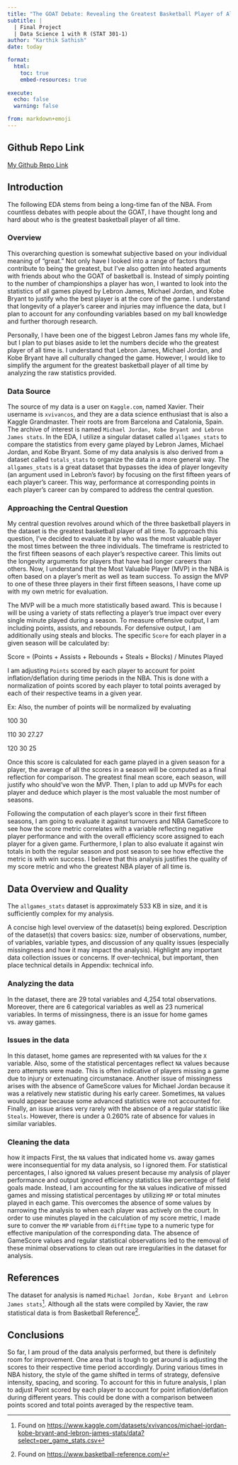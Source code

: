 ```yaml
---
title: "The GOAT Debate: Revealing the Greatest Basketball Player of All Time"
subtitle: |
  | Final Project 
  | Data Science 1 with R (STAT 301-1)
author: "Karthik Sathish"
date: today

format:
  html:
    toc: true
    embed-resources: true
    
execute:
  echo: false
  warning: false

from: markdown+emoji 
---
```


::: {.callout-tip icon=false}

## Github Repo Link


[My Github Repo Link](https://github.com/stat301-1-2023-fall/final-project-1-kvsathish)
:::

## Introduction

The following EDA stems from being a long-time fan of the NBA. From countless debates with people about the GOAT, I have thought long and hard about who is the greatest basketball player of all time. 

### Overview

This overarching question is somewhat subjective based on your individual meaning of "great." Not only have I looked into a range of factors that contribute to being the greatest, but I've also gotten into heated arguments with friends about who the GOAT of basketball is. Instead of simply pointing to the number of championships a player has won, I wanted to look into the statistics of all games played by Lebron James, Michael Jordan, and Kobe Bryant to justify who the best player is at the core of the game. I understand that longevity of a player's career and injuries may influence the data, but I plan to account for any confounding variables based on my ball knowledge and further thorough research. 

Personally, I have been one of the biggest Lebron James fans my whole life, but I plan to put biases aside to let the numbers decide who the greatest player of all time is. I understand that Lebron James, Michael Jordan, and Kobe Bryant have all culturally changed the game. However, I would like to simplify the argument for the greatest basketball player of all time by analyzing the raw statistics provided.

### Data Source

The source of my data is a user on `Kaggle.com`, named Xavier. Their username is `xvivancos`, and they are a data science enthusiast that is also a Kaggle Grandmaster. Their roots are from Barcelona and Catalonia, Spain. The archive of interest is named `Michael Jordan, Kobe Bryant and Lebron James stats`. In the EDA, I utilize a singular dataset called `allgames_stats` to compare the statistics from every game played by Lebron James, Michael Jordan, and Kobe Bryant. Some of my data analysis is also derived from a dataset called `totals_stats` to organize the data in a more general way. The `allgames_stats` is a great dataset that bypasses the idea of player longevity (an argument used in Lebron's favor) by focusing on the first fifteen years of each player's career. This way, performance at corresponding points in each player's career can by compared to address the central question.

### Approaching the Central Question

My central question revolves around which of the three basketball players in the dataset is the greatest basketball player of all time. To approach this question, I've decided to evaluate it by who was the most valuable player the most times between the three individuals. The timeframe is restricted to the first fifteen seasons of each player's respective career. This limits out the longevity arguments for players that have had longer careers than others. Now, I understand that the Most Valuable Player (MVP) in the NBA is often based on a player's merit as well as team success. To assign the MVP to one of these three players in their first fifteen seasons, I have come up with my own metric for evaluation.

The MVP will be a much more statistically based award. This is because I will be using a variety of stats reflecting a player's true impact over every single minute played during a season. To measure offensive output, I am including points, assists, and rebounds. For defensive output, I am additionally using steals and blocks. The specific `Score` for each player in a given season will be calculated by:

Score = (Points + Assists + Rebounds + Steals + Blocks) / Minutes Played

I am adjusting `Points` scored by each player to account for point inflation/deflation during time periods in the NBA. This is done with a normalization of points scored by each player to total points averaged by each of their respective teams in a given year.

Ex:
Also, the number of points will be normalized by evaluating

100 30

110 30 27.27

120 30 25 

Once this score is calculated for each game played in a given season for a player, the average of all the scores in a season will be computed as a final reflection for comparison. The greatest final mean score, each season, will justify who should've won the MVP. Then, I plan to add up MVPs for each player and deduce which player is the most valuable the most number of seasons. 

Following the computation of each player's score in their first fifteen seasons, I am going to evaluate it against turnovers and NBA GameScore to see how the score metric correlates with a variable reflecting negative player performance and with the overall efficiency score assigned to each player for a given game. Furthermore, I plan to also evaluate it against win totals in both the regular season and post season to see how effective the metric is with win success. I believe that this analysis justifies the quality of my score metric and who the greatest NBA player of all time is.


## Data Overview and Quality

The `allgames_stats` dataset is approximately 533 KB in size, and it is sufficiently complex for my analysis.

A concise high level overview of the dataset(s) being explored. Description of the dataset(s) that covers basics: size, number of observations, number, of variables, variable types, and discussion of any quality issues (especially missingness and how it may impact the analysis). Highlight any important data collection issues or concerns. If over-technical, but important, then place technical details in Appendix: technical info.

### Analyzing the data

In the dataset, there are 29 total variables and 4,254 total observations. Moreover, there are 6 categorical variables as well as 23 numerical variables. In terms of missingness, there is an issue for home games vs. away games. 

### Issues in the data
In this dataset, home games are represented with `NA` values for the `X` variable. Also, some of the statistical percentages reflect `NA` values because zero attempts were made. This is often indicative of players missing a game due to injury or extenuating circumstanace. Another issue of missingness arises with the absence of GameScore values for Michael Jordan because it was a relatively new statistic during his early career. Sometimes, `NA` values would appear because some advanced statistics were not accounted for. Finally, an issue arises very rarely with the absence of a regular statistic like `Steals`. However, there is under a 0.260% rate of absence for values in similar variables.

### Cleaning the data
how it impacts
First, the `NA` values that indicated home vs. away games were inconsequential for my data analysis, so I ignored them. For statistical percentages, I also ignored `NA` values present because my analysis of player performance and output ignored efficiency statistics like percentage of field goals made. Instead, I am accounting for the `NA` values indicative of missed games and missing statistical percentages by utilizing `MP` or total minutes played in each game. This overcomes the absence of some values by narrowing the analysis to when each player was actively on the court. In order to use minutes played in the calculation of my score metric, I made sure to conver the `MP` variable from `difftime` type to a numeric type for effective manipulation of the corresponding data. The absence of GameScore values and regular statistical observations led to the removal of these minimal observations to clean out rare irregularities in the dataset for analysis.


## References

The dataset for analysis is named `Michael Jordan, Kobe Bryant and Lebron James stats`^[Found on [https://www.kaggle.com/datasets/xvivancos/michael-jordan-kobe-bryant-and-lebron-james-stats/data?select=per_game_stats.csv](https://www.kaggle.com/datasets/xvivancos/michael-jordan-kobe-bryant-and-lebron-james-stats/data?select=per_game_stats.csv)]. Although all the stats were compiled by Xavier, the raw statistical data is from Basketball Reference^[Found on [https://www.basketball-reference.com/](https://www.basketball-reference.com/)].


## Conclusions

So far, I am proud of the data analysis performed, but there is definitely room for improvement. One area that is tough to get around is adjusting the scores to their respective time period accordingly. During various times in NBA history, the style of the game shifted in terms of strategy, defensive intensity, spacing, and scoring. To account for this in future analysis, I plan to adjust Point scored by each player to account for point inflation/deflation during different years. This could be done with a comparison between points scored and total points averaged by the respective team.
